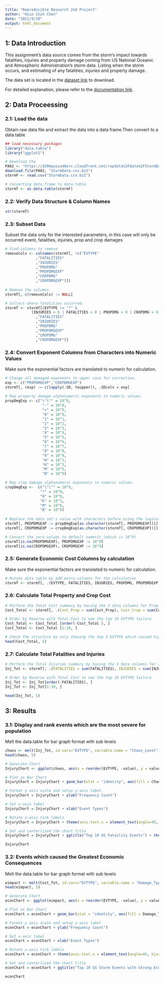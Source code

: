 ```yaml
---
title: "Reproducible Research 2nd Project"
author: "Hsin Chih Chen"
date: "2021/9/28"
output: html_document
---
```


## 1: Data Introduction

This assignment's data source comes from the storm's impact towards fatalities, injuries and property damage coming from US National Oceanic and Atmospheric Administration's storm data. Listing when the storm occurs, and estimating of any fatalities, injuries and property damage. </br>

The data set is located in the [dataset link](https://d396qusza40orc.cloudfront.net/repdata%2Fdata%2FStormData.csv.bz2) to download.</br>

For detailed explanation, please refer to the [documentation link](https://d396qusza40orc.cloudfront.net/repdata%2Fpeer2_doc%2Fpd01016005curr.pdf). </br>

## 2: Data Proceessing

### 2.1: Load the data

Obtain raw data file and extract the data into a data frame.Then convert to a data.table </br>

``` r
## load necessary packages
library("data.table")
library("ggplot2")

# Download the 
PA02 <- "https://d396qusza40orc.cloudfront.net/repdata%2Fdata%2FStormData.csv.bz2"
download.file(PA02, "StormData.csv.bz2")
stormF <- read.csv("StormData.csv.bz2")

# Converting data.frame to data.table
stormT <- as.data.table(stormF)
```

### 2.2: Verify Data Structure & Column Names

``` r
str(stormT)
```

### 2.3: Subset Data

Subset the data only for the interested parameters, in this case will only be occurred event, fatalities, injuries, prop and crop damages </br>

``` r
# Find columns to remove
removeCols <- colnames(stormT[, !c("EVTYPE"
              ,"FATALITIES"
              ,"INJURIES"
              ,"PROPDMG"
              ,"PROPDMGEXP"
              ,"CROPDMG"
              ,"CROPDMGEXP")])
              
# Remove the columns
stormT[, c(removeCols) := NULL]

# Collect where fatalities occurred.
stormT <- stormT[(EVTYPE != "?" &
            (INJURIES > 0 | FATALITIES > 0 | PROPDMG > 0 | CROPDMG > 0)), c("EVTYPE"
              ,"FATALITIES"
              ,"INJURIES"
              ,"PROPDMG"
              ,"PROPDMGEXP"
              ,"CROPDMG"
              ,"CROPDMGEXP")]
```

### 2.4: Convert Exponent Columns from Characters into Numeric Values

Make sure the exponential factors are translated to numeric for calculation. </br>

``` r
# Change all damaged exponents to upper case for correction.
exp <- c("PROPDMGEXP","CROPDMGEXP")
stormT[, (exp) := c(lapply(.SD, toupper)), .SDcols = exp]
              
# Map property damage alphanumeric exponents to numeric values.
propDmgExp <- c("\"\"" = 10^0,
                 "-" = 10^0, 
                 "+" = 10^0,
                 "0" = 10^0,
                 "1" = 10^1,
                 "2" = 10^2,
                 "3" = 10^3,
                 "4" = 10^4,
                 "5" = 10^5,
                 "6" = 10^6,
                 "7" = 10^7,
                 "8" = 10^8,
                 "9" = 10^9,
                 "H" = 10^2,
                 "K" = 10^3,
                 "M" = 10^6,
                 "B" = 10^9)

# Map crop damage alphanumeric exponents to numeric values.
cropDmgExp <-  c("\"\"" = 10^0,
                "?" = 10^0, 
                "0" = 10^0,
                "K" = 10^3,
                "M" = 10^6,
                "B" = 10^9)
                
# Replace the data set's value with characters before using the logical vector to convert to numeric.
stormT[, PROPDMGEXP := propDmgExp[as.character(stormT[, PROPDMGEXP])]]
stormT[, CROPDMGEXP := cropDmgExp[as.character(stormT[, CROPDMGEXP])]]               

# Convert the zero values to default numeric (which is 10^0)
stormT[is.na(PROPDMGEXP), PROPDMGEXP := 10^0]
stormT[is.na(CROPDMGEXP), CROPDMGEXP := 10^0]
```

### 2.5: Generate Economic Cost Columns by calculation

Make sure the exponential factors are translated to numeric for calculation. </br>

``` r
# Mutate data table by add extra columns for the calculation
stormT <- stormT[, .(EVTYPE, FATALITIES, INJURIES, PROPDMG, PROPDMGEXP, Cost_Prop = PROPDMG * PROPDMGEXP, CROPDMG, CROPDMGEXP, Cost_Crop = CROPDMG * CROPDMGEXP)]
```

### 2.6: Calculate Total Property and Crop Cost

``` r
# Perform the Total Cost summary by having the 3 data columns for Prop Cost, Crop Cost and Total Cost by Event Type Classification
Cost_Total <- stormT[, .(Cost_Prop = sum(Cost_Prop), Cost_Crop = sum(Cost_Crop), Cost_Total = sum(Cost_Prop + Cost_Crop)), by =.(EVTYPE)]

# Order by Reverse with Total Cost to see the top 10 EVTYPE failure
Cost_Total <- Cost_Total [order(-Cost_Total ), ]
Cost_Total <- Cost_Total [1:10, ]

# Check the structure by only showing the top 5 EVTYPE which caused high costs.
head(Cost_Total, 5)
```

### 2.7: Calculate Total Fatalities and Injuries
``` r
# Perform the Total Injuries summary by having the 3 data columns for Injuries, Fatalities and Total Injuries by Event Type Classification
Inj_Tot <- stormT[, .(FATALITIES = sum(FATALITIES), INJURIES = sum(INJURIES), TOTAL_INJURIES = sum(FATALITIES + INJURIES)), by =.(EVTYPE)]

# Order by Reverse with Total Cost to see the top 10 EVTYPE failure
Inj_Tot <- Inj_Tot[order(-FATALITIES), ]
Inj_Tot <- Inj_Tot[1:10, ]

head(Inj_Tot, 5)
```

## 3: Results

### 3.1: Display and rank events which are the most severe for population

Melt the data.table for bar graph format with sub levels </br>

```r
chaos <- melt(Inj_Tot, id.vars="EVTYPE", variable.name = "Chaos_Level")
head(chaos, 5)
```

```r
# Generate Chart
InjuryChart <- ggplot(chaos, aes(x = reorder(EVTYPE, -value), y = value))

# Plot as Bar Chart
InjuryChart = InjuryChart + geom_bar(stat = "identity", aes(fill = Chaos_Level), position ="dodge")

# Format y axis scale and setup y-axis label
InjuryChart = InjuryChart + ylab("Frequency Count")

# Set x-axis label
InjuryChart = InjuryChart + xlab("Event Types")

# Rotate x-axis tick labels
InjuryChart = InjuryChart + theme(axis.text.x = element_text(angle=45, hjust=1))

# Set and centerlized the chart title
InjuryChart = InjuryChart + ggtitle("Top 10 US Fataility Events") + theme(plot.title = element_text(hjust = 0.5))

InjuryChart
```

### 3.2: Events which caused the Greatest Economic Consequences

Melt the data.table for bar graph format with sub levels </br>

```r
eimpact <- melt(Cost_Tot, id.vars="EVTYPE", variable.name = "Damage_Type")
head(eimpact, 5)
```

```r
# Generate Chart
econChart <- ggplot(eimpact, aes(x = reorder(EVTYPE, -value), y = value))

# Plot as Bar Chart
econChart = econChart + geom_bar(stat = "identity", aes(fill = Damage_Type), position ="dodge")

# Format y axis scale and setup y-axis label
econChart = econChart + ylab("Frequency Count")

# Set x-axis label
econChart = econChart + xlab("Event Types")

# Rotate x-axis tick labels
econChart = econChart + theme(axis.text.x = element_text(angle=45, hjust=1))

# Set and centerlized the chart title
econChart = econChart + ggtitle("Top 10 US Storm Events with Strong Economic Impact") + theme(plot.title = element_text(hjust = 0.5))

econChart
```
